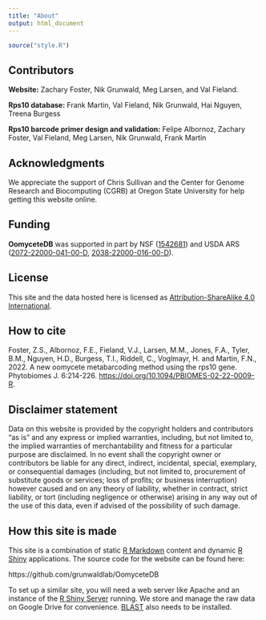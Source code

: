 ```yaml
---
title: "About"
output: html_document
---
```


```r
source("style.R")
```

## Contributors

**Website:** Zachary Foster, Nik Grunwald, Meg Larsen, and Val Fieland.

**Rps10 database:** Frank Martin, Val Fieland, Nik Grunwald, Hai Nguyen, Treena Burgess

**Rps10 barcode primer design and validation:** Felipe Albornoz, Zachary Foster, Val Fieland, Meg Larsen, Nik Grunwald, Frank Martin

## Acknowledgments

We appreciate the support of Chris Sullivan and the Center for Genome Research and Biocomputing (CGRB) at Oregon State University for help getting this website online. 

## Funding

**OomyceteDB** was supported in part by NSF ([1542681](https://www.nsf.gov/awardsearch/showAward?AWD_ID=1542681)) and USDA ARS ([2072-22000-041-00-D](https://www.ars.usda.gov/research/project/?accnNo=432469), [2038-22000-016-00-D](https://www.ars.usda.gov/research/project/?accnNo=431470)). 

## License

This site and the data hosted here is licensed as [Attribution-ShareAlike 4.0 International](https://creativecommons.org/licenses/by-sa/4.0/).

## How to cite

Foster, Z.S., Albornoz, F.E., Fieland, V.J., Larsen, M.M., Jones, F.A., Tyler, B.M., Nguyen, H.D., Burgess, T.I., Riddell, C., Voglmayr, H. and Martin, F.N., 2022. A new oomycete metabarcoding method using the rps10 gene. Phytobiomes J. 6:214-226. [https://doi.org/10.1094/PBIOMES-02-22-0009-R](https://doi.org/10.1094/PBIOMES-02-22-0009-R).

## Disclaimer statement

Data on this website is provided by the copyright holders and contributors "as is" and any express or implied warranties, including, but not limited to, the implied warranties of merchantability and fitness for a particular purpose are disclaimed.
In no event shall the copyright owner or contributors be liable for any direct, indirect, incidental, special, exemplary, or consequential damages (including, but not limited to, procurement of substitute goods or services; loss of profits; or business interruption) however caused and on any theory of liability, whether in contract, strict liability, or tort (including negligence or otherwise) arising in any way out of the use of this data, even if advised of the possibility of such damage.

## How this site is made

This site is a combination of static [R Markdown](https://rmarkdown.rstudio.com/rmarkdown_websites.html) content and dynamic [R Shiny](https://shiny.rstudio.com/) applications. The source code for the website can be found here:

https://github.com/grunwaldlab/OomyceteDB

To set up a similar site, you will need a web server like Apache and an instance of the [R Shiny Server](https://www.rstudio.com/products/shiny/shiny-server/) running.
We store and manage the raw data on Google Drive for convenience.
[BLAST](https://blast.ncbi.nlm.nih.gov/Blast.cgi ) also needs to be installed. 
